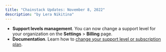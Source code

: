 ```yaml
---
title: "Chainstack Updates: November 8, 2022"
description: "by Lera Nikitina"
---
```

- **Support levels management**. You can now change a support level for your organization on the **Settings** > **Billing** page.
- **Documentation**. Learn how to [change your support level or subscription plan](/docs/manage-your-billing#manage-your-organization-subscription-plan-and-support-level).
